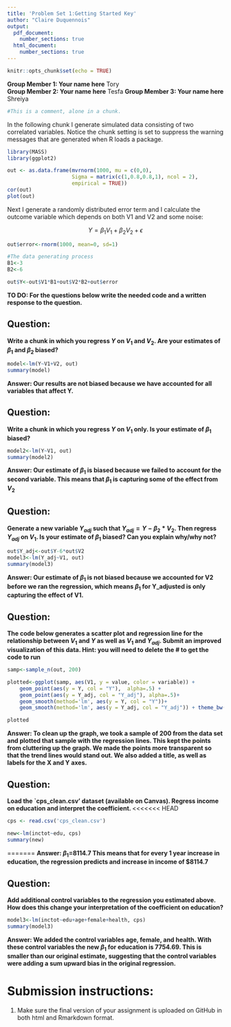 ```yaml
---
title: 'Problem Set 1:Getting Started Key'
author: "Claire Duquennois"
output:
  pdf_document:
    number_sections: true
  html_document:
    number_sections: true
---
```


```r
knitr::opts_chunk$set(echo = TRUE)
```
**Group Member 1: Your name here**
Tory    
**Group Member 2: Your name here**
Tesfa
**Group Member 3: Your name here**
Shreiya



```r
#This is a comment, alone in a chunk. 

```

In the following chunk I generate simulated data consisting of two correlated variables. Notice the chunk setting is set to suppress the warning messages that are generated when R loads a package. 

```r
library(MASS)
library(ggplot2)

out <- as.data.frame(mvrnorm(1000, mu = c(0,0), 
                     Sigma = matrix(c(1,0.8,0.8,1), ncol = 2), 
                     empirical = TRUE))
cor(out)
plot(out)

```

Next I generate a randomly distributed error term and I calculate the outcome variable which depends on both V1 and V2 and some noise:

$$Y=\beta_1V_1+\beta_2V_2+\epsilon$$

```r
out$error<-rnorm(1000, mean=0, sd=1)

#The data generating process
B1<-3
B2<-6

out$Y<-out$V1*B1+out$V2*B2+out$error
```

**TO DO: For the questions below write the needed code and a written response to the question. **

## Question:
**Write a chunk in which you regress $Y$ on $V_1$ and $V_2$. Are your estimates of $\beta_1$ and $\beta_2$ biased?**

```r
model<-lm(Y~V1+V2, out)
summary(model)
```


**Answer: Our results are not biased because we have accounted for all variables that affect Y.**


## Question: 
**Write a chunk in which you regress $Y$ on $V_1$ only. Is your estimate of $\beta_1$ biased?**

```r
model2<-lm(Y~V1, out)
summary(model2)
```


**Answer: Our estimate of $\beta_1$ is biased because we failed to account for the second variable. This means that $\beta_1$ is capturing some of the effect from $V_2$**


## Question: 
**Generate a new variable $Y_{adj}$ such that $Y_{adj}=Y-\beta_2*V_2$. Then regress $Y_{adj}$ on $V_1$. Is your estimate of $\beta_1$ biased? Can you explain why/why not?**

```r
out$Y_adj<-out$Y-6*out$V2
model3<-lm(Y_adj~V1, out)
summary(model3)
```


**Answer: Our estimate of $\beta_1$ is not biased because we accounted for V2 before we ran the regression, which means $\beta_1$ for Y_adjusted is only capturing the effect of V1.**


## Question: 
**The code below generates a scatter plot and regression line for the relationship between $V_1$ and $Y$ as well as $V_1$ and $Y_{adj}$. Submit an improved visualization of this data. Hint: you will need to delete the # to get the code to run **

```r
samp<-sample_n(out, 200)

plotted<-ggplot(samp, aes(V1, y = value, color = variable)) + 
    geom_point(aes(y = Y, col = "Y"),  alpha=.5) + 
    geom_point(aes(y = Y_adj, col = "Y_adj"), alpha=.5)+
    geom_smooth(method='lm', aes(y = Y, col = "Y"))+
    geom_smooth(method='lm', aes(y = Y_adj, col = "Y_adj")) + theme_bw() + labs(x="Variable 1", y="Value", title = "Generated Regression Model with Y and Y-adjusted")

plotted
```
**Answer: To clean up the graph, we took a sample of 200 from the data set and plotted that sample with the regression lines. This kept the points from cluttering up the graph. We made the points more transparent so that the trend lines would stand out. We also added a title, as well as labels for the X and Y axes.**



## Question: 
**Load the `cps_clean.csv' dataset (available on Canvas). Regress income on education and interpret the coefficient.  **
<<<<<<< HEAD
```r
cps <- read.csv('cps_clean.csv')
```


```r
new<-lm(inctot~edu, cps)
summary(new)
```

=======
**Answer: $\beta_1$=8114.7 This means that for every 1 year increase in education, the regression predicts and increase in income of $8114.7**


## Question: 
**Add additional control variables to the regression you estimated above. How does this change your interpretation of the coefficient on education?**

```r
model3<-lm(inctot~edu+age+female+health, cps)
summary(model3)
```


**Answer: We added the control variables age, female, and health. With these control variables the new $\beta_1$ for education is 7754.69. This is smaller than our original estimate, suggesting that the control variables were adding a sum upward bias in the original regression.**

# Submission instructions:

1) Make sure the final version of your assignment is uploaded on GitHub in both html and Rmarkdown format. 






